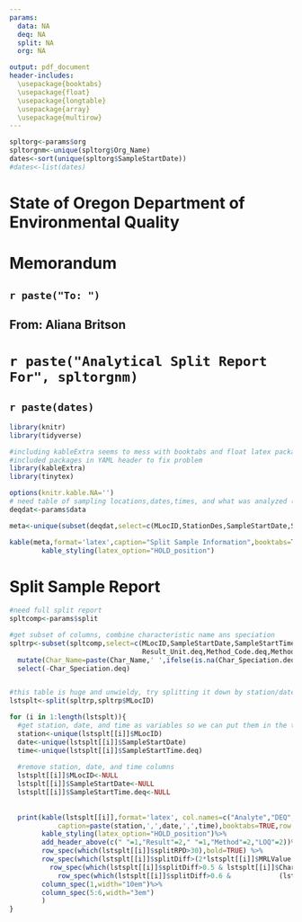 ```yaml
---
params:
  data: NA
  deq: NA
  split: NA
  org: NA

output: pdf_document
header-includes:
  \usepackage{booktabs}
  \usepackage{float}
  \usepackage{longtable}
  \usepackage{array}
  \usepackage{multirow}
---
```

``` r
spltorg<-params$org
spltorgnm<-unique(spltorg$Org_Name)
dates<-sort(unique(spltorg$SampleStartDate))
#dates<-list(dates)

```
# State of Oregon Department of Environmental Quality 

# Memorandum

## `r paste("To: ")`
## From: Aliana Britson 

# `r paste("Analytical Split Report For", spltorgnm)` 
## `r paste(dates)`


```r
library(knitr)
library(tidyverse)

#including kableExtra seems to mess with booktabs and float latex packages, so compile fails on second pdf. 
#included packages in YAML header to fix problem
library(kableExtra)
library(tinytex)
```

```r
options(knitr.kable.NA='')
# need table of sampling locations,dates,times, and what was analyzed (this last bit might be harder to do-have to group chars, can leave off for now)
deqdat<-params$data

meta<-unique(subset(deqdat,select=c(MLocID,StationDes,SampleStartDate,SampleStartTime)))

kable(meta,format='latex',caption="Split Sample Information",booktabs=TRUE,row.names=FALSE)%>%
        kable_styling(latex_option="HOLD_position")
```
# Split Sample Report

```r
#need full split report
spltcomp<-params$split

#get subset of columns, combine characteristic name ans speciation
spltrp<-subset(spltcomp,select=c(MLocID,SampleStartDate,SampleStartTime.deq,Char_Name,Char_Speciation.deq,Result.deq,Result.split,
                                 Result_Unit.deq,Method_Code.deq,Method_Code.split,MRLValue.deq,MRLValue.split,splitRPD,splitDiff))%>%
  mutate(Char_Name=paste(Char_Name,' ',ifelse(is.na(Char_Speciation.deq),' ',Char_Speciation.deq))) %>%
  select(-Char_Speciation.deq)


#this table is huge and unwieldy, try splitting it down by station/date/time
lstsplt<-split(spltrp,spltrp$MLocID)

for (i in 1:length(lstsplt)){
  #get station, date, and time as variables so we can put them in the table name
  station<-unique(lstsplt[[i]]$MLocID)
  date<-unique(lstsplt[[i]]$SampleStartDate)
  time<-unique(lstsplt[[i]]$SampleStartTime.deq)
  
  #remove station, date, and time columns
  lstsplt[[i]]$MLocID<-NULL
  lstsplt[[i]]$SampleStartDate<-NULL
  lstsplt[[i]]$SampleStartTime.deq<-NULL
  
  
  print(kable(lstsplt[[i]],format='latex', col.names=c("Analyte","DEQ","Split Lab","Unit","DEQ","Split Lab","DEQ","Split Lab","RPD","Diff"),
            caption=paste(station,',',date,',',time),booktabs=TRUE,row.names=FALSE,longtable=TRUE)%>%
        kable_styling(latex_option="HOLD_position")%>%
        add_header_above(c(" "=1,"Result"=2," "=1,"Method"=2,"LOQ"=2))%>%
        row_spec(which(lstsplt[[i]]$splitRPD>30),bold=TRUE) %>%
        row_spec(which(lstsplt[[i]]$splitDiff>(2*lstsplt[[i]]$MRLValue.deq) &            (lstsplt[[i]]$Char_Name!="pH"|lstsplt[[i]]$Char_Name!="Enterococcus"|lstsplt[[i]]$Char_Name!="Escherichia coli"|lstsplt[[i]]$Char_Name!="Fecal Coliform"|lstsplt[[i]]$Char_Name!="Total Coliform")),bold=TRUE)%>%
          row_spec(which(lstsplt[[i]]$splitDiff>0.5 & lstsplt[[i]]$Char_Name=="pH"),bold=TRUE)%>%
            row_spec(which(lstsplt[[i]]$splitDiff>0.6 &            (lstsplt[[i]]$Char_Name=="Enterococcus"|lstsplt[[i]]$Char_Name=="Escherichia coli"|lstsplt[[i]]$Char_Name=="Fecal Coliform"|lstsplt[[i]]$Char_Name=="Total Coliform")),bold=TRUE)%>%
        column_spec(1,width="10em")%>%
        column_spec(5:6,width="3em")
        )
}
```